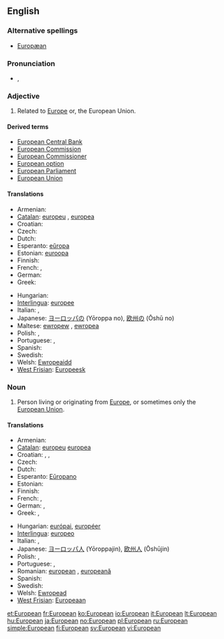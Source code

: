 {{wikipedia}}
==English==

===Alternative spellings===
* [[Europæan]] {{i|archaic}}

===Pronunciation===
* {{IPA|/ˌjʊəɹ.əˈpiː.ən/}}, {{SAMPA|/%jU@r.@"pi:.@n/}}

===Adjective===
{{en-adj}}

# Related to [[Europe]] or, the European Union.

====Derived terms====
* [[European Central Bank]]
* [[European Commission]]
* [[European Commissioner]]
* [[European option]]
* [[European Parliament]]
* [[European Union]]

====Translations====
{{trans-top|related to Europe or the European Union}}
* Armenian: {{t-|hy|եվրոպական|tr=evropakan|sc=Armn|xs=Armenian}}
* [[Catalan]]: [[europeu]] {{m}}, [[europea]] {{f}}
* Croatian: {{t-|hr|europski|alt=èuropskī}}
* Czech: {{t+|cs|evropský|m}}
* Dutch: {{t+|nl|Europees}}
* Esperanto: [[eŭropa]]
* Estonian: [[euroopa]]
* Finnish: {{t+|fi|eurooppalainen}}
* French: {{t+|fr|européen|m}}, {{t+|fr|européenne|f}}
* German: {{t+|de|europäisch}}
* Greek: {{t|el|ευρωπαϊκός|tr=evropa'ikós|sc=Grek}}
{{trans-mid}}
* Hungarian: {{t+|hu|európai}}
* [[Interlingua]]: [[europee]]
* Italian: {{t+|it|europeo|m}}, {{t+|it|europea|f}}
* Japanese: [[ヨーロッパ]]の (Yōroppa no), [[欧州]]の (Ōshū no)
* Maltese: [[ewropew]] {{m}}, [[ewropea]] {{f}}
* Polish: {{t+|pl|europejski|m}}, {{t-|pl|europejska|f}}
* Portuguese: {{t+|pt|europeu|m}}, {{t+|pt|europeia|f}}
* Spanish: {{t+|es|europeo}}
* Swedish: {{t+|sv|europeisk}}
* Welsh: [[Ewropeaidd]]
* [[West Frisian]]: [[Europeesk]]
{{trans-bottom}}

===Noun===
{{en-noun}}

# Person living or originating from [[Europe]], or sometimes only the [[European Union]].

====Translations====
{{trans-top|person}}
* Armenian: {{t-|hy|եվրոպացի|tr=evropac'i|sc=Armn|xs=Armenian}}
* [[Catalan]]: [[europeu]] {{m}} [[europea]] {{f}}
* Croatian: {{t-|hr|Europljanin|m|alt=Európljanin}}, {{t-|hr|Europljanka|f|alt=Európljānka}}, {{t-|hr|Europejac|m|alt=Européjac}}
* Czech: {{t-|cs|Evropan|m}}
* Dutch: {{t+|nl|Europeaan}}
* Esperanto: [[Eŭropano]]
* Estonian: {{t+|et|eurooplane}}
* Finnish: {{t+|fi|eurooppalainen}}
* French: {{t+|fr|Européen|m}}, {{t+|fr|Européenne|f}}
* German: {{t+|de|Europäer|m}}, {{t+|de|Europäerin|f}}
* Greek: {{t|el|Ευρωπαίος|m|tr=evropéos|sc=Grek}},  {{t|el|Ευρωπαία|f|tr=evropéa|sc=Grek}}
{{trans-mid}}
* Hungarian: [[európai]], [[européer]]
* [[Interlingua]]: [[europeo]]
* Italian: {{t+|it|europeo|m}}, {{t+|it|europea|f}}
* Japanese: [[ヨーロッパ人]] (Yōroppajin), [[欧州人]] (Ōshūjin)
* Polish: {{t+|pl|Europejczyk|m}}, {{t+|pl|Europejka|f}}
* Portuguese: {{t+|pt|europeu|m}}, {{t+|pt|europeia|f}}
* Romanian: [[european]] {{m}}, [[europeană]] {{f}}
* Spanish: {{t+|es|europeo}}
* Swedish: {{t+|sv|europé|c}}
* Welsh: [[Ewropead]]
* [[West Frisian]]: [[Europeaan]]
{{trans-bottom}}

[[et:European]]
[[fr:European]]
[[ko:European]]
[[io:European]]
[[it:European]]
[[lt:European]]
[[hu:European]]
[[ja:European]]
[[no:European]]
[[pl:European]]
[[ru:European]]
[[simple:European]]
[[fi:European]]
[[sv:European]]
[[vi:European]]